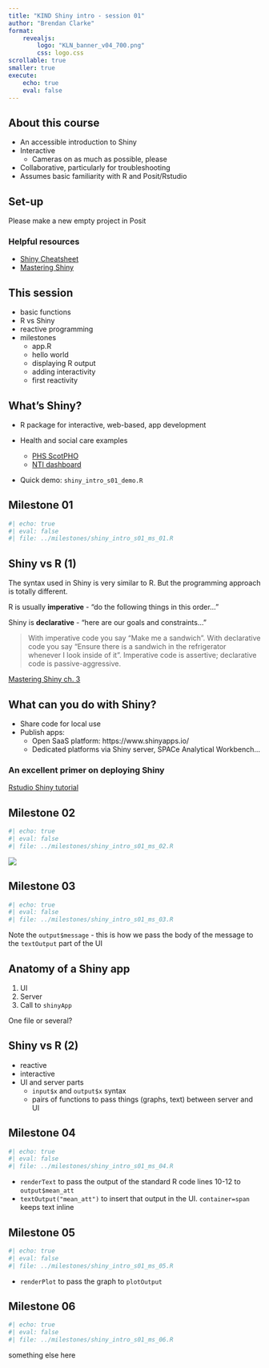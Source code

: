```yaml
---
title: "KIND Shiny intro - session 01"
author: "Brendan Clarke"
format: 
    revealjs:
        logo: "KLN_banner_v04_700.png"
        css: logo.css
scrollable: true
smaller: true
execute: 
    echo: true
    eval: false
---
```


## About this course
+ An accessible introduction to Shiny
+ Interactive
  + Cameras on as much as possible, please
+ Collaborative, particularly for troubleshooting
+ Assumes basic familiarity with R and Posit/Rstudio

## Set-up
Please make a new empty project in Posit

### Helpful resources
+ [Shiny Cheatsheet](https://shiny.rstudio.com/images/shiny-cheatsheet.pdf)
+ [Mastering Shiny](https://mastering-shiny.org/index.html)

## This session
+ basic functions
+ R vs Shiny
+ reactive programming
+ milestones
  + app.R
  + hello world
  + displaying R output
  + adding interactivity
  + first reactivity
  
## What's Shiny?

* R package for interactive, web-based, app development

* Health and social care examples
  + [PHS ScotPHO](https://scotland.shinyapps.io/ScotPHO_profiles_tool/)
  + [NTI dashboard](https://scotland.shinyapps.io/nhs-prescribing-nti/)
  
* Quick demo: `shiny_intro_s01_demo.R`

## Milestone 01
```r
#| echo: true
#| eval: false
#| file: ../milestones/shiny_intro_s01_ms_01.R
```

## Shiny vs R (1)

::: {.callout-warning}

The syntax used in Shiny is very similar to R. But the programming approach is totally different.

:::

R is usually **imperative** - "do the following things in this order..."

Shiny is **declarative** - "here are our goals and constraints..." 

> With imperative code you say “Make me a sandwich”. With declarative code you say “Ensure there is a sandwich in the refrigerator whenever I look inside of it”. Imperative code is assertive; declarative code is passive-aggressive.

[Mastering Shiny ch. 3](https://mastering-shiny.org/basic-reactivity.html#imperative-vs-declarative-programming)

## What can you do with Shiny?
* Share code for local use
* Publish apps:
  * Open SaaS platform: https://www.shinyapps.io/
  * Dedicated platforms via Shiny server, SPACe Analytical Workbench...

::: {.callout-tip}

### An excellent primer on deploying Shiny

[Rstudio Shiny tutorial](https://shiny.rstudio.com/tutorial/written-tutorial/lesson7/)

:::

## Milestone 02
```r
#| echo: true
#| eval: false
#| file: ../milestones/shiny_intro_s01_ms_02.R
```

![](..//images//image-2077227059.png){fig-align="center"}

## Milestone 03
```r
#| echo: true
#| eval: false
#| file: ../milestones/shiny_intro_s01_ms_03.R
```

Note the `output$message` - this is how we pass the body of the message to the `textOutput` part of the UI

## Anatomy of a Shiny app

1. UI
2. Server
3. Call to `shinyApp`

One file or several?

## Shiny vs R (2)
+ reactive
+ interactive
+ UI and server parts
  + `input$x` and `output$x` syntax
  + pairs of functions to pass things (graphs, text) between server and UI 

## Milestone 04
```r
#| echo: true
#| eval: false
#| file: ../milestones/shiny_intro_s01_ms_04.R
```

+ `renderText` to pass the output of the standard R code lines 10-12 to `output$mean_att`
+ `textOutput("mean_att")` to insert that output in the UI. `container=span` keeps text inline

## Milestone 05
```r
#| echo: true
#| eval: false
#| file: ../milestones/shiny_intro_s01_ms_05.R
```

+ `renderPlot` to pass the graph to `plotOutput`

## Milestone 06
```r
#| echo: true
#| eval: false
#| file: ../milestones/shiny_intro_s01_ms_06.R
```

something else here

  
 <!-- all milestones included -->
